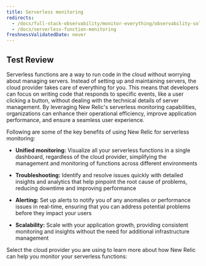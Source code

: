 ```yaml
---
title: Serverless monitoring
redirects:
  - /docs/full-stack-observability/monitor-everything/observability-solutions/serverless-monitoring
  - /docs/serverless-function-monitoring
freshnessValidatedDate: never
---
```



## Test Review



Serverless functions are a way to run code in the cloud without worrying about managing servers. Instead of setting up and maintaining servers, the cloud provider takes care of everything for you. This means that developers can focus on writing code that responds to specific events, like a user clicking a button, without dealing with the technical details of server management.
By leveraging New Relic's serverless monitoring capabilities, organizations can enhance their operational efficiency, improve application performance, and ensure a seamless user experience.

Following are some of the key benefits of using New Relic for serverless monitoring:

* **Unified monitoring:** Visualize all your serverless functions in a single dashboard, regardless of the cloud provider, simplifying the management and monitoring of functions across different environments

* **Troubleshooting:** Identify and resolve issues quickly with detailed insights and analytics that help pinpoint the root cause of problems, reducing downtime and improving performance

* **Alerting:** Set up alerts to notify you of any anomalies or performance issues in real-time, ensuring that you can address potential problems before they impact your users

* **Scalability:** Scale with your application growth, providing consistent monitoring and insights without the need for additional infrastructure management

Select the cloud provider you are using to learn more about how New Relic can help you monitor your serverless functions:




<LandingPageTileGrid>
  <LandingPageTile
    title="AWS Lambda"
    href="/docs/serverless-function-monitoring/aws-lambda-monitoring/get-started/monitoring-aws-lambda-serverless-monitoring"
    icon="logo-aws"
  />

  <LandingPageTile
    title="Azure Functions"
    href="/docs/serverless-function-monitoring/azure-function-monitoring/introduction-azure-monitoring"
    icon="logo-azure"
  />

  <LandingPageTile
    title="Google Cloud Functions"
    href="/docs/integrations/google-cloud-platform-integrations/gcp-integrations-list/google-cloud-functions-monitoring-integration"
    icon="logo-gcloud"
  />
</LandingPageTileGrid>
